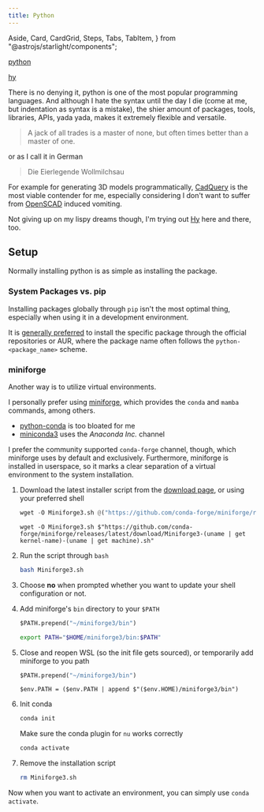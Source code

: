 ```yaml
---
title: Python
---
```


  Aside,
  Card,
  CardGrid,
  Steps,
  Tabs,
  TabItem,
} from "@astrojs/starlight/components";

<CardGrid>
<Card title="Required" icon="puzzle">

[python](https://archlinux.org/packages/core/x86_64/python/)

</Card>
<Card title="Optional" icon="puzzle">

[hy](https://archlinux.org/packages/extra/any/hy/)

</Card>
</CardGrid>

There is no denying it, python is one of the most popular programming languages.
And although I hate the syntax until the day I die (come at me, but indentation as syntax is a mistake),
the shier amount of packages, tools, libraries, APIs, yada yada, makes it extremely flexible and versatile.

> A jack of all trades is a master of none, but often times better than a master of one.

or as I call it in German

> Die Eierlegende Wollmilchsau

<Aside>

For example for generating 3D models programmatically,
[CadQuery](https://github.com/CadQuery/cadquery?tab=readme-ov-file) is the most viable contender for me,
especially considering I don't want to suffer from [OpenSCAD](https://openscad.org) induced vomiting.

</Aside>

Not giving up on my lispy dreams though, I'm trying out [Hy](https://hylang.org) here and there, too.

## Setup

Normally installing python is as simple as installing the package.

### System Packages vs. pip

Installing packages globally through `pip` isn't the most optimal thing,
especially when using it in a development environment.

It is [generally preferred](https://wiki.archlinux.org/title/Python#Arch_Repositories) to install the specific package through the official repositories or AUR,
where the package name often follows the `python-<package_name>` scheme.

### miniforge

Another way is to utilize virtual environments.

I personally prefer using [miniforge](https://github.com/conda-forge/miniforge), which provides the `conda` and `mamba` commands, among others.

- [python-conda](https://aur.archlinux.org/packages/python-conda/) is too bloated for me
- [miniconda3](https://aur.archlinux.org/packages/miniconda3/) uses the _Anaconda Inc._ channel

I prefer the community supported `conda-forge` channel, though, which miniforge uses by default and exclusively.
Furthermore, miniforge is installed in userspace, so it marks a clear separation of a virtual environment to the system installation.

<Steps>

1.  Download the latest installer script from the [download page](https://github.com/conda-forge/miniforge/releases/latest),
    or using your preferred shell

    <Tabs syncKey="shell">

    <TabItem label="Xonsh">

    ```python title="~" frame="terminal"
    wget -O Miniforge3.sh @("https://github.com/conda-forge/miniforge/releases/latest/download/Miniforge3-" + $(uname) + "-" + $(uname -m) + ".sh")
    ```

    </TabItem>

    <TabItem label="nushell">

    ```nushell title="~" frame="terminal"
    wget -O Miniforge3.sh $"https://github.com/conda-forge/miniforge/releases/latest/download/Miniforge3-(uname | get kernel-name)-(uname | get machine).sh"
    ```

    </TabItem>

    </Tabs>

2.  Run the script through `bash`

    ```sh title="~" frame="terminal"
    bash Miniforge3.sh
    ```

3.  Choose **no** when prompted whether you want to update your shell configuration or not.

4.  Add miniforge's `bin` directory to your `$PATH`

    <Tabs syncKey="shell">

    <TabItem label="Xonsh">

    ```python title="~/.config/xonsh/env.xsh" ins={1} "~/miniforge3/bin"
    $PATH.prepend("~/miniforge3/bin")
    ```

    </TabItem>

    <TabItem label="Nushell">

    ```bash title="~/.bashrc" ins={1} "$HOME/miniforge3/bin"
    export PATH="$HOME/miniforge3/bin:$PATH"
    ```

    </TabItem>

    </Tabs>

5.  Close and reopen WSL (so the init file gets sourced), or temporarily add miniforge to you path

    <Tabs syncKey="shell">

    <TabItem label="Xonsh">

    ```python
    $PATH.prepend("~/miniforge3/bin")
    ```

    </TabItem>

    <TabItem label="Nushell">

    ```nu
    $env.PATH = ($env.PATH | append $"($env.HOME)/miniforge3/bin")
    ```

    </TabItem>

    </Tabs>

6.  <Tabs syncKey="shell">

    <TabItem label="Xonsh">

    Init conda

    ```sh title="~" frame="terminal"
    conda init
    ```

    </TabItem>

    <TabItem label="Nushell">

    Make sure the conda plugin for `nu` works correctly

    ```sh title="~" frame="terminal"
    conda activate
    ```

    </TabItem>

    </Tabs>

7.  Remove the installation script

    ```sh title="~" frame="terminal"
    rm Miniforge3.sh
    ```

</Steps>

Now when you want to activate an environment, you can simply use `conda activate`.
